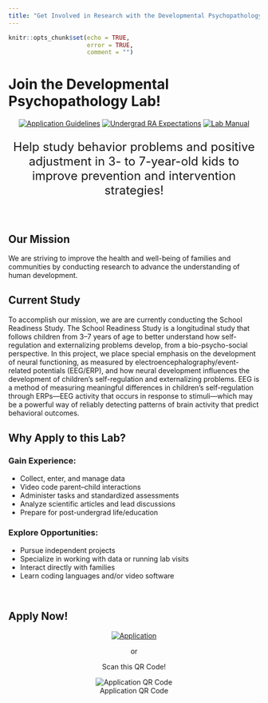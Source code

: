 ```yaml
---
title: "Get Involved in Research with the Developmental Psychopathology Lab!"
---
```


```r
knitr::opts_chunk$set(echo = TRUE,
                      error = TRUE,
                      comment = "")
```


# Join the Developmental Psychopathology Lab!

<center>

[![Application Guidelines](images/applicationGuidelines.png)](https://devpsylab.github.io/LabWiki/prospective-undergradRA.html)
[![Undergrad RA Expectations](images/labExpectations.png)](https://devpsylab.github.io/LabWiki/expectations-undergradRA.html)
[![Lab Manual](images/labManual.png)](https://devpsylab.github.io/LabWiki/manual.html)


<font size = 5>

Help study behavior problems and positive adjustment in 3- to 7-year-old kids to improve prevention and intervention strategies!

</font>

</center>

<br>

## Our Mission

We are striving to improve the health and well-being of families and communities by conducting research to advance the understanding of human development.

## Current Study

To accomplish our mission, we are are currently conducting the School Readiness Study.
The School Readiness Study is a longitudinal study that follows children from 3–7 years of age to better understand how self-regulation and externalizing problems develop, from a bio-psycho-social perspective.
In this project, we place special emphasis on the development of neural functioning, as measured by electroencephalography/event-related potentials (EEG/ERP), and how neural development influences the development of children’s self-regulation and externalizing problems. EEG is a method of measuring meaningful differences in children’s self-regulation through ERPs—EEG activity that occurs in response to stimuli—which may be a powerful way of reliably detecting patterns of brain activity that predict behavioral outcomes.

## Why Apply to this Lab?

### Gain Experience:

* Collect, enter, and manage data 
* Video code parent–child interactions
* Administer tasks and standardized assessments
* Analyze scientific articles and lead discussions
* Prepare for post-undergrad life/education

### Explore Opportunities:

* Pursue independent projects
* Specialize in working with data or running lab visits
* Interact directly with families
* Learn coding languages and/or video software

<br>

## Apply Now!

<center>

[![Application](images/apply.png)](https://uiowa.qualtrics.com/jfe/form/SV_6foZRkaDKfsPf49?Q_JFE=qdg)

or

Scan this QR Code!

![Application QR Code](images/qr.jpg)

</center>